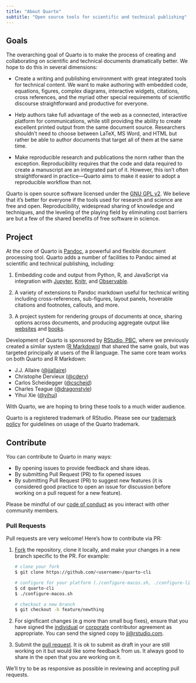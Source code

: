 ```yaml
---
title: "About Quarto"
subtitle: "Open source tools for scientific and technical publishing"
---
```


## Goals

The overarching goal of Quarto is to make the process of creating and collaborating on scientific and technical documents dramatically better. We hope to do this in several dimensions:

-   Create a writing and publishing environment with great integrated tools for technical content. We want to make authoring with embedded code, equations, figures, complex diagrams, interactive widgets, citations, cross references, and the myriad other special requirements of scientific discourse straightforward and productive for everyone.

-   Help authors take full advantage of the web as a connected, interactive platform for communications, while still providing the ability to create excellent printed output from the same document source. Researchers shouldn't need to choose between LaTeX, MS Word, and HTML but rather be able to author documents that target all of them at the same time.

-   Make reproducible research and publications the norm rather than the exception. Reproducibility requires that the code and data required to create a manuscript are an integrated part of it. However, this isn't often straightforward in practice---Quarto aims to make it easier to adopt a reproducible workflow than not.

Quarto is open source software licensed under the [GNU GPL v2](license.qmd). We believe that it's better for everyone if the tools used for research and science are free and open. Reproducibility, widespread sharing of knowledge and techniques, and the leveling of the playing field by eliminating cost barriers are but a few of the shared benefits of free software in science.

## Project

At the core of Quarto is [Pandoc](https://pandoc.org), a powerful and flexible document processing tool. Quarto adds a number of facilities to Pandoc aimed at scientific and technical publishing, including:

1.  Embedding code and output from Python, R, and JavaScript via integration with [Jupyter](https://jupyter.org/), [Knitr](https://yihui.org/knitr/), and [Observable](https://github.com/observablehq/).

2.  A variety of extensions to Pandoc markdown useful for technical writing including cross-references, sub-figures, layout panels, hoverable citations and footnotes, callouts, and more.

3.  A project system for rendering groups of documents at once, sharing options across documents, and producing aggregate output like [websites](docs/websites/website-basics.qmd) and [books](docs/books/book-basics.qmd).

Development of Quarto is sponsored by [RStudio, PBC](https://www.rstudio.com), where we previously created a similar system ([R Markdown](https://rmarkdown.rstudio.com/)) that shared the same goals, but was targeted principally at users of the R language. The same core team works on both Quarto and R Markdown:

-   J.J. Allaire ([\@jjallaire](https://github.com/jjallaire/))
-   Christophe Dervieux ([\@cderv](https://github.com/cderv))
-   Carlos Scheidegger ([\@cscheid](https://github.com/cscheid))
-   Charles Teague ([\@dragonstyle](https://github.com/dragonstyle))
-   Yihui Xie ([\@yihui](https://github.com/yihui))

With Quarto, we are hoping to bring these tools to a much wider audience.

Quarto is a registered trademark of RStudio. Please see our [trademark policy](trademark.qmd) for guidelines on usage of the Quarto trademark.

## Contribute

You can contribute to Quarto in many ways:

-   By opening issues to provide feedback and share ideas.
-   By submitting Pull Request (PR) to fix opened issues
-   By submitting Pull Request (PR) to suggest new features (it is considered good practice to open an issue for discussion before working on a pull request for a new feature).

Please be mindful of our [code of conduct](https://github.com/quarto-dev/quarto-cli/blob/main/.github/CODE_OF_CONDUCT.md) as you interact with other community members.

### Pull Requests {.unlisted}

Pull requests are very welcome! Here's how to contribute via PR:

1.  [Fork](https://github.com/quarto-dev/quarto-cli/fork) the repository, clone it locally, and make your changes in a new branch specific to the PR. For example:

    ``` bash
    # clone your fork
    $ git clone https://github.com/<username>/quarto-cli

    # configure for your platform (./configure-macos.sh, ./configure-linux.sh, or ./configure-windows.cmd)
    $ cd quarto-cli
    $ ./configure-macos.sh

    # checkout a new branch
    $ git checkout -b feature/newthing
    ```

2.  For significant changes (e.g more than small bug fixes), ensure that you have signed the [individual](https://rstudioblog.files.wordpress.com/2017/05/rstudio_individual_contributor_agreement.pdf) or [corporate](https://rstudioblog.files.wordpress.com/2017/05/rstudio_corporate_contributor_agreement.pdf) contributor agreement as appropriate. You can send the signed copy to [jj\@rstudio.com](mailto:jj@rstudio.com){.email}.

3.  Submit the [pull request](https://help.github.com/articles/using-pull-requests). It is ok to submit as draft in your are still working on it but would like some feedback from us. It always good to share in the open that you are working on it.

We'll try to be as responsive as possible in reviewing and accepting pull requests.
